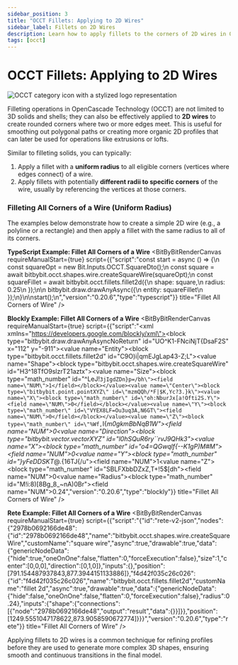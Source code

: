 ```yaml
---
sidebar_position: 3
title: "OCCT Fillets: Applying to 2D Wires"
sidebar_label: Fillets on 2D Wires
description: Learn how to apply fillets to the corners of 2D wires in OCCT to create rounded transitions between connected edges, using Bitbybit's Rete, Blockly, and TypeScript editors.
tags: [occt]
---
```



# OCCT Fillets: Applying to 2D Wires

<img 
  class="category-icon-small" 
  src="https://s.bitbybit.dev/assets/icons/white/occt-icon.svg" 
  alt="OCCT category icon with a stylized logo representation" 
  title="OCCT category icon" />

Filleting operations in OpenCascade Technology (OCCT) are not limited to 3D solids and shells; they can also be effectively applied to **2D wires** to create rounded corners where two or more edges meet. This is useful for smoothing out polygonal paths or creating more organic 2D profiles that can later be used for operations like extrusions or lofts.

Similar to filleting solids, you can typically:
1.  Apply a fillet with a **uniform radius** to all eligible corners (vertices where edges connect) of a wire.
2.  Apply fillets with potentially **different radii to specific corners** of the wire, usually by referencing the vertices at those corners.

### Filleting All Corners of a Wire (Uniform Radius)

The examples below demonstrate how to create a simple 2D wire (e.g., a polyline or a rectangle) and then apply a fillet with the same radius to all of its corners.

**TypeScript Example: Fillet All Corners of a Wire**
<BitByBitRenderCanvas
  requireManualStart={true}
  script={{"script":"const start = async () => {\n    const squareOpt = new Bit.Inputs.OCCT.SquareDto();\n    const square = await bitbybit.occt.shapes.wire.createSquareWire(squareOpt);\n    const squareFillet = await bitbybit.occt.fillets.fillet2d({\n        shape: square,\n        radius: 0.25\n    });\n\n    bitbybit.draw.drawAnyAsync({\n        entity: squareFillet\n    });\n}\n\nstart();\n","version":"0.20.6","type":"typescript"}}
  title="Fillet All Corners of Wire"
/>

**Blockly Example: Fillet All Corners of a Wire**
<BitByBitRenderCanvas
  requireManualStart={true}
  script={{"script":"<xml xmlns=\"https://developers.google.com/blockly/xml\"><block type=\"bitbybit.draw.drawAnyAsyncNoReturn\" id=\"UO^K1-FNciNjT{DsaF2S\" x=\"112\" y=\"-911\"><value name=\"Entity\"><block type=\"bitbybit.occt.fillets.fillet2d\" id=\"C9O)i|qmEJgLap43-Z;L\"><value name=\"Shape\"><block type=\"bitbybit.occt.shapes.wire.createSquareWire\" id=\"H3^18TfO9slzrT21aztx\"><value name=\"Size\"><block type=\"math_number\" id=\"^LeJ!`3jIgdZDn}p=/bh\"><field name=\"NUM\">1</field></block></value><value name=\"Center\"><block type=\"bitbybit.point.pointXYZ\" id=\"mzmQQh/*F|$K,Yc?3.}k\"><value name=\"X\"><block type=\"math_number\" id=\"oh:NburJx[a!Ofti2S.Y\"><field name=\"NUM\">0</field></block></value><value name=\"Y\"><block type=\"math_number\" id=\"VYEX8LF=Ou3uq3A,N6GT\"><field name=\"NUM\">0</field></block></value><value name=\"Z\"><block type=\"math_number\" id=\"%Wf,`I{_m0gkmBbNqB1W\"><field name=\"NUM\">0</field></block></value></block></value><value name=\"Direction\"><block type=\"bitbybit.vector.vectorXYZ\" id=\"l0hSQuR6ry``rvJ9QHk3\"><value name=\"X\"><block type=\"math_number\" id=\"o4=QGwqlf{--K1gP)M#M\"><field name=\"NUM\">0</field></block></value><value name=\"Y\"><block type=\"math_number\" id=\"}yFeDDSKT_@.{16TJ{/u\"><field name=\"NUM\">1</field></block></value><value name=\"Z\"><block type=\"math_number\" id=\"SBLFXbbDZxZ,T+!5$[dh\"><field name=\"NUM\">0</field></block></value></block></value></block></value><value name=\"Radius\"><block type=\"math_number\" id=\"M!i:8)[8Bg_8_~nA)0Br\"><field name=\"NUM\">0.24</field></block></value></block></value></block></xml>","version":"0.20.6","type":"blockly"}}
  title="Fillet All Corners of Wire"
/>

**Rete Example: Fillet All Corners of a Wire**
<BitByBitRenderCanvas
  requireManualStart={true}
  script={{"script":"{\"id\":\"rete-v2-json\",\"nodes\":{\"2978b0692166de48\":{\"id\":\"2978b0692166de48\",\"name\":\"bitbybit.occt.shapes.wire.createSquareWire\",\"customName\":\"square wire\",\"async\":true,\"drawable\":true,\"data\":{\"genericNodeData\":{\"hide\":true,\"oneOnOne\":false,\"flatten\":0,\"forceExecution\":false},\"size\":1,\"center\":[0,0,0],\"direction\":[0,1,0]},\"inputs\":{},\"position\":[791.154487937843,877.3944151133886]},\"f4d42f035c26c026\":{\"id\":\"f4d42f035c26c026\",\"name\":\"bitbybit.occt.fillets.fillet2d\",\"customName\":\"fillet 2d\",\"async\":true,\"drawable\":true,\"data\":{\"genericNodeData\":{\"hide\":false,\"oneOnOne\":false,\"flatten\":0,\"forceExecution\":false},\"radius\":0.24},\"inputs\":{\"shape\":{\"connections\":[{\"node\":\"2978b0692166de48\",\"output\":\"result\",\"data\":{}}]}},\"position\":[1249.5551047178622,873.9058590672774]}}}","version":"0.20.6","type":"rete"}}
  title="Fillet All Corners of Wire"
/>

Applying fillets to 2D wires is a common technique for refining profiles before they are used to generate more complex 3D shapes, ensuring smooth and continuous transitions in the final model.